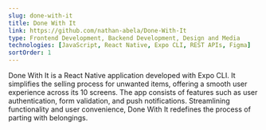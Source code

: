 ```yaml
---
slug: done-with-it
title: Done With It
link: https://github.com/nathan-abela/Done-With-It
type: Frontend Development, Backend Development, Design and Media
technologies: [JavaScript, React Native, Expo CLI, REST APIs, Figma]
sortOrder: 1
---
```


Done With It is a React Native application developed with Expo CLI. It simplifies the selling process for unwanted items, offering a smooth user experience across its 10 screens. The app consists of features such as user authentication, form validation, and push notifications. Streamlining functionality and user convenience, Done With It redefines the process of parting with belongings.
